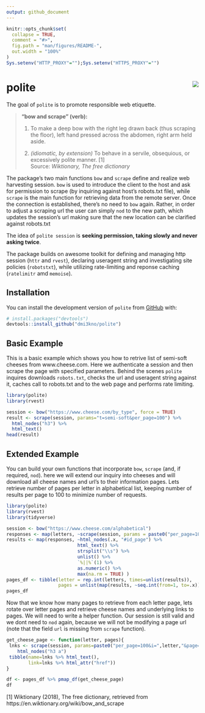 ```yaml
---
output: github_document
---
```


<!-- README.md is generated from README.Rmd. Please edit that file -->

```r
knitr::opts_chunk$set(
  collapse = TRUE,
  comment = "#>",
  fig.path = "man/figures/README-",
  out.width = "100%"
)
Sys.setenv("HTTP_PROXY"="");Sys.setenv("HTTPS_PROXY"="")
```
# polite <img src="man/figures/logo.png" align="right" />

The goal of `polite` is to promote responsible web etiquette. 

> __"bow and scrape" (verb):__ 
>
> 1) To make a deep bow with the right leg drawn back (thus scraping the floor), left hand pressed across the abdomen, right arm held aside.
>
> 2) _(idiomatic, by extension)_ To behave in a servile, obsequious, or excessively polite manner. [1]                   
>                                             Source: _Wiktionary, The free dictionary_
>

The package's two main functions `bow` and `scrape` define and realize web harvesting session. `bow` is used to introduce the client to the host and ask for permission to scrape (by inquiring against host's robots.txt file), while `scrape` is the main function for retrieving data from the remote server. Once the connection is established, there's no need to `bow` again. Rather, in order to adjust a scraping url the user can simply `nod` to the new path, which updates the session's url making sure that the new location can be clarified against robots.txt

The idea of `polite session` is **seeking permission, taking slowly and never asking twice**.

The package builds on awesome toolkit for defining and managing http session (`httr` and `rvest`), declaring useragent string and investigating site policies (`robotstxt`), while utilizing rate-limiting and reponse caching (`ratelimitr` amd `memoise`).

## Installation

You can install the  development version of `polite` from [GitHub](https://github.com/) with:

``` r
# install.packages("devtools")
devtools::install_github("dmi3kno/polite")
```

## Basic Example


This is a basic example which shows you how to retrive list of semi-soft cheeses from www.cheese.com. Here we authenticate a session and then scrape the page with specified parameters. Behind the scenes `polite` inquires downloads `robots.txt`, checks the url and useragent string against it, caches call to robots.txt and to the web page and performs rate limiting.

```r
library(polite)
library(rvest)

session <- bow("https://www.cheese.com/by_type", force = TRUE)
result <- scrape(session, params="t=semi-soft&per_page=100") %>%
  html_nodes("h3") %>% 
  html_text()
head(result)
```

## Extended Example

You can build your own functions that incorporate `bow`, `scrape` (and, if required, `nod`). here we will extend our inquiry into cheeses and will download all cheese names and url's to their information pages. Lets retrieve number of pages per letter in alphabetical list, keeping number of results per page to 100 to minimize number of requests.

```r
library(polite)
library(rvest)
library(tidyverse)

session <- bow("https://www.cheese.com/alphabetical")
responses <- map(letters, ~scrape(session, params = paste0("per_page=100&i=",.x)) )
results <- map(responses, ~html_nodes(.x, "#id_page") %>% 
                          html_text() %>% 
                          strsplit("\\s") %>% 
                          unlist() %>%
                          `%||%`(1) %>% 
                          as.numeric() %>% 
                          max(na.rm = TRUE) )
pages_df <- tibble(letter = rep.int(letters, times=unlist(results)),
                   pages = unlist(map(results, ~seq.int(from=1, to=.x))))
pages_df
```

Now that we know how many pages to retrieve from each letter page, lets rotate over letter pages and retrieve cheese names and underlying links to pages. We will need to write a helper function. Our session is still valid and we dont need to `nod` again, because we will not be modifying a page url (note that the field `url` is missing from `scrape` function).

```r
get_cheese_page <- function(letter, pages){
 lnks <- scrape(session, params=paste0("per_page=100&i=",letter,"&page=",pages)) %>% 
    html_nodes("h3 a")
 tibble(name=lnks %>% html_text(),
        link=lnks %>% html_attr("href"))
}

df <- pages_df %>% pmap_df(get_cheese_page)
df
```





[1] Wiktionary (2018), The free dictionary, retrieved from https://en.wiktionary.org/wiki/bow_and_scrape
